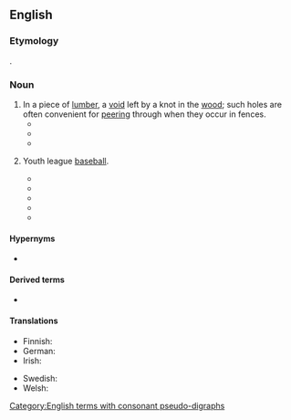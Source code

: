 ==English==

===Etymology===
{{compound|en|knot|hole}}.

===Noun===
{{en-noun}}

# In a piece of [[lumber]], a [[void]] left by a knot in the [[wood]]; such holes are often convenient for [[peering]] through when they occur in fences.
#* {{quote-book|en|year=1893|first=Ambrose|last=Bierce|authorlink=Ambrose Bierce|title=Can Such Things Be|url=https://web.archive.org/web/20140811201712/http://etext.virginia.edu/etcbin/ot2www-pubeng?specfile=%2Ftexts%2Fenglish%2Fmodeng%2Fpublicsearch%2Fmodengpub.o2w|passage=Looking in the same direction, I saw that the '''knothole''' in the wall had indeed become a human eye -- a full, black eye, that glared into my own with an entire lack of expression more awful than the most devilish glitter.}}
#* {{quote-book|en|year=1915|first=Zane|last=Grey|authorlink=Zane Grey|title=The Redheaded Outfield|url=https://web.archive.org/web/20140811201712/http://etext.virginia.edu/etcbin/ot2www-pubeng?specfile=%2Ftexts%2Fenglish%2Fmodeng%2Fpublicsearch%2Fmodengpub.o2w|passage=Red Gilbat was nutty....When the gong rang at the ball grounds there were ten chances to one that Red would not be present. He had been discovered with small boys peeping through '''knotholes''' at the vacant left field he was supposed to inhabit during play.}}
#* {{quote-journal|en|year=1987|title=The Life and Times of the Old Cincinnati Ballparks|first=Richard|last=Miller|first2=Gregory L.|last2=Rhodes|journal=Queen City Heritage|publisher=Cincinnati Historical Society|volume=45|issue=2|pages=25–41|url=http://library.cincymuseum.org/journals/files/qch/v46/n2/qch-v46-n2-lif-025.pdf|passage=These city-owned parks, regal concrete crowns with acres of parking lots and nary a '''knothole''' to peek through, are a definite swing away from the democratic character of the earlier ballparks.}}
# {{lb|en|Cincinnati|sports}} Youth league [[baseball]].
#* {{quote-book|en|year=1976|first=Pete|last=Rose|authorlink=Pete Rose|coauthors=Bob Hertzel|title=Pete Rose's winning baseball|publisher=H. Regnery Co.|page=10|url=//books.google.com/books?id=VMhtAAAAMAAJ|via=Google Books|quotee=Pete Rose|passage=But he was worried that a coach of a '''knothole''' team might not like the idea and not let me switch-hit. So, my dad went to the coach.}}
#* {{quote-journal|en|year=1993|month=March|first=Michael|last=Graham|title=Mr. Portman Goes to Washington|journal=[[w:Cincinnati (magazine)|Cincinnati]]|page=32|url=//books.google.com/books?id=EB8DAAAAMBAJ&pg=PA32|via=Google Books|quotee=[[w:Rob Portman|Rob Portman]]|passage=I was a [[Cub Scout]]. I went to church with my family, and taught [[Sunday school]] when I was in my teens. I played '''knothole''' baseball and rooted for the [[w:Cincinnati Reds|Reds]].}}
#* {{quote-journal|en|year=1998|month=September|first=Lonnie|last=Wheeler|title=The river runs through it|journal=Cincinnati|page=151|url=//books.google.com/books?id=hOsCAAAAMBAJ&pg=PA151|via=Google Books|passage=Poetically enough, the [[w:New Richmond, Ohio|New Richmond]] '''knothole''' field is situated right next to the low, open land between the old and new highway.}}
#* {{quote-book|en|year=2009|first=Robin|last=Caraway|chapter=Bellevue Vets|editors=Paul A. Tenkotte, James C. Claypool|title=The Encyclopedia of Northern Kentucky|location=Lexington, Kentucky|publisher=University Press of Kentucky|page=79|isbn=978-0-8131-2565-7|url=https://issuu.com/cincinnati/docs/nky-b/30|via=Issuu|passage=In 1955 members organized their first baseball league; [[softball]] and '''knothole''' baseball were added later.}}
#* {{quote-book|en|passage=This collector explained how as a young boy he dove for the balls when thrown into the stands at the '''knothole''' section.}}

====Hypernyms====
* {{sense|youth league baseball}} {{l|en|peewee}}

====Derived terms====
* {{l|en|knothole section}}

====Translations====
{{trans-top|void left by a knot in the wood}}
* Finnish: {{t|fi|oksanreikä}}
* German: {{t+|de|Astloch|n}}
* Irish: {{t|ga|poll cranra|m}}
{{trans-mid}}
* Swedish: {{t|sv|kvisthål|n}}
* Welsh: {{t|cy|twll cainc|m}}
{{trans-bottom}}

[[Category:English terms with consonant pseudo-digraphs]]